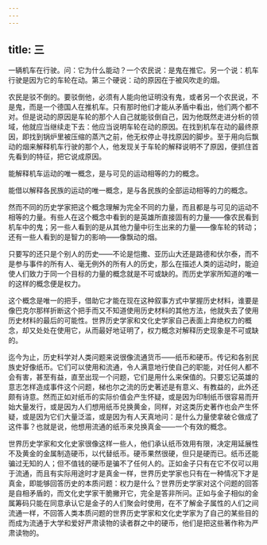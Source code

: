 ```yaml
---
---
---
```

title: 三
---



一辆机车在行驶。问：它为什么能动？一个农民说：是鬼在推它。另一个说：机车行驶是因为它的车轮在动。第三个硬说：动的原因在于被风吹走的烟。

农民是驳不倒的。要驳倒他，必须有人能向他证明没有鬼，或者另一个农民说，不是鬼，而是一个德国人在推机车。只有那时他们才能从矛盾中看出，他们两个都不对。但是说动的原因是车轮的那个人自己就能驳倒自己，因为他既然走进分析的领域，他就应当继续走下去：他应当说明车轮在动的原因。在找到机车在动的最终原因，即找到锅炉里被压缩的蒸汽之前，他无权停止寻找原因的脚步。至于用向后飘动的烟来解释机车行驶的那个人，他发现关于车轮的解释说明不了原因，便抓住首先看到的特征，把它说成原因。

能解释机车运动的唯一概念，是与可见的运动相等的力的概念。

能借以解释各民族的运动的唯一概念，是与各民族的全部运动相等的力的概念。

然而不同的历史学家把这个概念理解为完全不同的力量，而且都是与可见的运动不相等的力量。有些人在这个概念中看到的是英雄所直接固有的力量——像农民看到机车中的鬼；另一些人看到的是从其他力量中衍生出来的力量——像车轮的转动；还有一些人看到的是智力的影响——像飘动的烟。

只要写的还只是个别人的历史——不论是恺撒、亚历山大还是路德和伏尔泰，而不是参与事件的所有人、毫无例外的所有人的历史，那么在描述人类的运动时，能迫使人们致力于同一个目标的力量的概念就是不可或缺的。而历史学家所知道的唯一的这样的概念便是权力。

这个概念是唯一的把手，借助它才能在现在这种叙事方式中掌握历史材料，谁要是像巴克尔那样折断这个把手而又不知道使用历史材料的其他方法，他就失去了使用历史材料的最后的可能性。世界历史学家和文化史学家自己表面上弃绝权力的概念，却又处处在使用它，从而最好地证明了，权力概念对解释历史现象是不可或缺的。

迄今为止，历史科学对人类问题来说很像流通货币——纸币和硬币。传记和各别民族史好像纸币。它们可以使用和流通，令人满意地行使自己的职能，对任何人都不会有害，甚至有益，直至出现一个问题，它们是用什么来保值的。只要忘记英雄的意志怎样造成事件这个问题，梯也尔之流的历史著述是有意义、有教益的，此外还颇有诗意。然而正如对纸币的实际价值会产生怀疑，或是因为印制纸币很容易而开始大量发行，或是因为人们想用纸币兑换黄金，同样，对这类历史著作也会产生怀疑，或是因为它们大量泛滥，或是因为有人天真地问：是什么力量使拿破仑做成了这件事？也就是说，他想用流通的纸币来兑换真金——一个有效的概念。

世界历史学家和文化史家很像这样一些人，他们承认纸币效用有限，决定用延展性不及黄金的金属制造硬币，以代替纸币。硬币果然很硬，但只是硬而已。纸币还能骗过无知的人；但不值钱的硬币是骗不了任何人的。正如金子只有在它不仅可以用于流通，而且有实际用途时才是真金一样，世界历史学家也只有在一种情况下才是真金，即能够回答历史的本质问题：权力是什么？世界历史学家对这个问题的回答是自相矛盾的，而文化史学家干脆撇开它，完全是答非所问。正如与金子相似的金属筹码只能在同意承认它是金子的人们聚会时使用，在不了解金子属性的人们之间流通一样，不回答人类本质问题的世界历史学家和文化史学家为了自己的某些目的而成为流通于大学和爱好严肃读物的读者群之中的硬币，他们是把这些著作称为严肃读物的。